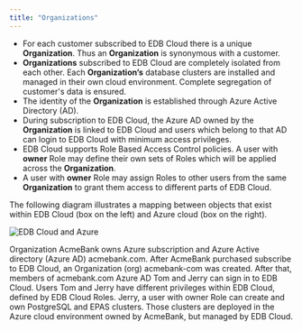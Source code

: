 ```yaml
---
title: "Organizations"
---
```



* For each customer subscribed to EDB Cloud there is a unique **Organization**. Thus an **Organization** is synonymous with a customer.
* **Organizations** subscribed to EDB Cloud are completely isolated from each other. Each **Organization’s**  database clusters are installed and managed in their own cloud environment. Complete segregation of customer's data is ensured.
* The identity of the **Organization** is established through Azure Active Directory (AD).
* During subscription to EDB Cloud, the Azure AD owned by the **Organization** is linked to EDB Cloud and users which belong to that AD can login to EDB Cloud with minimum access privileges.
* EDB Cloud supports Role Based Access Control policies. A user with **owner** Role may define their own sets of Roles which will be applied across the **Organization**.
* A user with **owner** Role may assign Roles to other users from the same **Organization** to grant them access to different parts of EDB Cloud.

The following diagram illustrates a mapping between objects that exist within EDB Cloud (box on the left) and Azure cloud (box on the right).

![*EDB Cloud and Azure*](images/orgmap.png )


Organization AcmeBank owns Azure subscription and  Azure Active directory (Azure AD) acmebank.com.
After AcmeBank purchased subscribe to EDB Cloud, an Organization (org) acmebank-com was created.
After that, members of acmebank.com Azure AD Tom and Jerry can sign in to EDB Cloud.
Users Tom and Jerry have different privileges within EDB Cloud, defined by EDB Cloud Roles.
Jerry, a user with owner Role can create and own PostgreSQL and  EPAS clusters.
Those clusters are deployed in the Azure cloud environment owned by AcmeBank, but managed by EDB Cloud.


